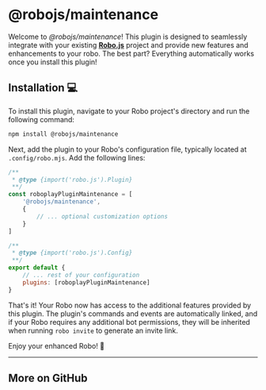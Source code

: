
# @robojs/maintenance

Welcome to _@robojs/maintenance_! This plugin is designed to seamlessly integrate with your existing **[Robo.js](https://github.com/Wave-Play/robo)** project and provide new features and enhancements to your robo. The best part? Everything automatically works once you install this plugin!

## Installation 💻

To install this plugin, navigate to your Robo project's directory and run the following command:

```bash
npm install @robojs/maintenance
```

Next, add the plugin to your Robo's configuration file, typically located at `.config/robo.mjs`. Add the following lines:

```javascript
/**
 * @type {import('robo.js').Plugin}
 **/
const roboplayPluginMaintenance = [
	'@robojs/maintenance',
	{
		// ... optional customization options
	}
]

/**
 * @type {import('robo.js').Config}
 **/
export default {
	// ... rest of your configuration
	plugins: [roboplayPluginMaintenance]
}
```

That's it! Your Robo now has access to the additional features provided by this plugin. The plugin's commands and events are automatically linked, and if your Robo requires any additional bot permissions, they will be inherited when running `robo invite` to generate an invite link.

Enjoy your enhanced Robo! 🚀


---

## More on GitHub

<CardRow><Card href="https://dev.to/waveplay/how-to-build-a-discord-activity-easily-with-robojs-5bng" title="🔗 GitHub Repository" description="Explore source code on GitHub."/></CardRow>